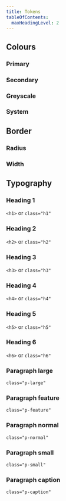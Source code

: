 ```yaml
---
title: Tokens
tableOfContents:
  maxHeadingLevel: 2
---
```



## Colours

### Primary

<Colors type="primary" />

### Secondary

<Colors type="secondary" />

### Greyscale

<Colors type="greyscale" />

### System

<Colors type="system" />

## Border

### Radius

<Border type="radius" />

### Width

<Border type="width" />

## Typography

### Heading 1

`<h1>` or `class="h1"`

<Tabs>
  <TabItem label="Tokens">
    <Typography level="h1" />
  </TabItem>
  <TabItem label="Example">
    <ExampleViewer type="h1" />
  </TabItem>
</Tabs>

### Heading 2

`<h2>` or `class="h2"`

<Tabs>
  <TabItem label="Tokens">
    <Typography level="h2" />
  </TabItem>
  <TabItem label="Example">
    <ExampleViewer type="h2" />
  </TabItem>
</Tabs>

### Heading 3

`<h3>` or `class="h3"`

<Tabs>
  <TabItem label="Tokens">
    <Typography level="h3" />
  </TabItem>
  <TabItem label="Example">
    <ExampleViewer type="h3" />
  </TabItem>
</Tabs>

### Heading 4

`<h4>` or `class="h4"`

<Tabs>
  <TabItem label="Tokens">
    <Typography level="h4" />
  </TabItem>
  <TabItem label="Example">
    <ExampleViewer type="h4" />
  </TabItem>
</Tabs>

### Heading 5

`<h5>` or `class="h5"`

<Tabs>
  <TabItem label="Tokens">
    <Typography level="h5" />
  </TabItem>
  <TabItem label="Example">
    <ExampleViewer type="h5" />
  </TabItem>
</Tabs>

### Heading 6

`<h6>` or `class="h6"`

<Tabs>
  <TabItem label="Tokens">
    <Typography level="h6" />
  </TabItem>
  <TabItem label="Example">
    <ExampleViewer type="h6" />
  </TabItem>
</Tabs>

### Paragraph large

`class="p-large"`

<Tabs>
  <TabItem label="Tokens">
    <Typography level="p-large" />
  </TabItem>
  <TabItem label="Example">
    <ExampleViewer type="p-large" />
  </TabItem>
</Tabs>

### Paragraph feature

`class="p-feature"`

<Tabs>
  <TabItem label="Tokens">
    <Typography level="p-feature" />
  </TabItem>
  <TabItem label="Example">
    <ExampleViewer type="p-feature" />
  </TabItem>
</Tabs>

### Paragraph normal

`class="p-normal"`

<Tabs>
  <TabItem label="Tokens">
    <Typography level="p-normal" />
  </TabItem>
  <TabItem label="Example">
    <ExampleViewer type="p-normal" />
  </TabItem>
</Tabs>

### Paragraph small

`class="p-small"`

<Tabs>
  <TabItem label="Tokens">
    <Typography level="p-small" />
  </TabItem>
  <TabItem label="Example">
    <ExampleViewer type="p-small" />
  </TabItem>
</Tabs>

### Paragraph caption

`class="p-caption"`

<Tabs>
  <TabItem label="Tokens">
    <Typography level="p-caption" />
  </TabItem>
  <TabItem label="Example">
    <ExampleViewer type="p-caption" />
  </TabItem>
</Tabs>
